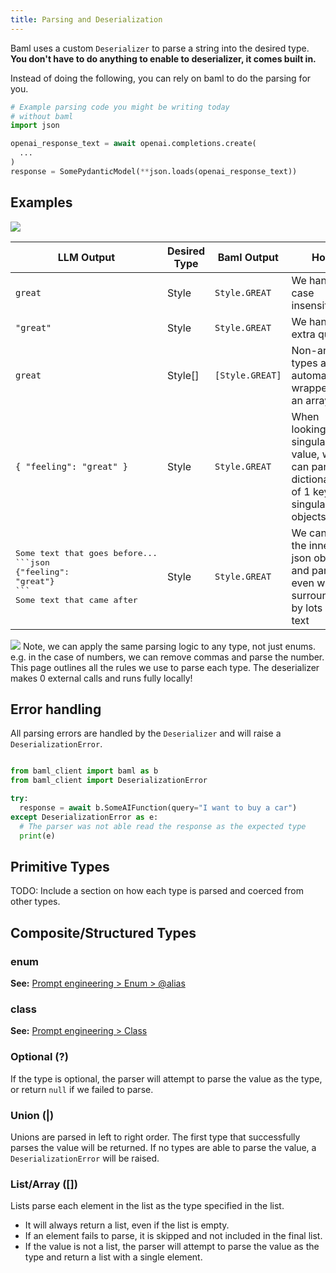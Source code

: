 ```yaml
---
title: Parsing and Deserialization
---
```


Baml uses a custom `Deserializer` to parse a string into the desired type. **You don't have to do anything to enable to deserializer, it comes built in.**

Instead of doing the following, you can rely on baml to do the parsing for you.

```python
# Example parsing code you might be writing today
# without baml
import json

openai_response_text = await openai.completions.create(
  ...
)
response = SomePydanticModel(**json.loads(openai_response_text))

```

## Examples

<img src="/images/v3/BAML_deserializer_2.png" />

| LLM Output                                                                                                                                       | Desired Type | Baml Output     | How                                                                                        |
| ------------------------------------------------------------------------------------------------------------------------------------------------ | ------------ | --------------- | ------------------------------------------------------------------------------------------ |
| `great`                                                                                                                                          | Style        | `Style.GREAT`   | We handle case insensitivity                                                               |
| `"great"`                                                                                                                                        | Style        | `Style.GREAT`   | We handle extra quotes                                                                     |
| `great`                                                                                                                                          | Style[]      | `[Style.GREAT]` | Non-array types are automatically wrapped in an array                                      |
| `{ "feeling": "great" }`                                                                                                                         | Style        | `Style.GREAT`   | When looking for a singular value, we can parse dictionaries of 1 keys as singular objects |
| <div><pre>Some text that goes before...<br/>\```json<br />&lbrace;"feeling": "great"&rbrace;<br />\```<br/>Some text that came after</pre></div> | Style        | `Style.GREAT`   | We can find the inner json object and parse it even when surrounded by lots of text        |

<img src="/images/v3/BAML_deserializer_1.png" />
Note, we can apply the same parsing logic to any type, not just enums. e.g. in the
case of numbers, we can remove commas and parse the number. This page outlines all
the rules we use to parse each type.

<Warning>
  The deserializer makes 0 external calls and runs fully locally!
</Warning>

## Error handling

All parsing errors are handled by the `Deserializer` and will raise a `DeserializationError`.

```python

from baml_client import baml as b
from baml_client import DeserializationError

try:
  response = await b.SomeAIFunction(query="I want to buy a car")
except DeserializationError as e:
  # The parser was not able read the response as the expected type
  print(e)

```

## Primitive Types

TODO: Include a section on how each type is parsed and coerced from other types.

## Composite/Structured Types

### enum

**See:** [Prompt engineering > Enum > @alias](/v3/syntax/prompt_engineering/enum#deserialization-with-alias)

### class

**See:** [Prompt engineering > Class](/v3/syntax/class)

### Optional (?)

If the type is optional, the parser will attempt to parse the value as the type, or return `null` if we failed to parse.

### Union (|)

Unions are parsed in left to right order. The first type that successfully parses the value will be returned.
If no types are able to parse the value, a `DeserializationError` will be raised.

### List/Array ([])

Lists parse each element in the list as the type specified in the list.

- It will always return a list, even if the list is empty.
- If an element fails to parse, it is skipped and not included in the final list.
- If the value is not a list, the parser will attempt to parse the value as the type and return a list with a single element.
